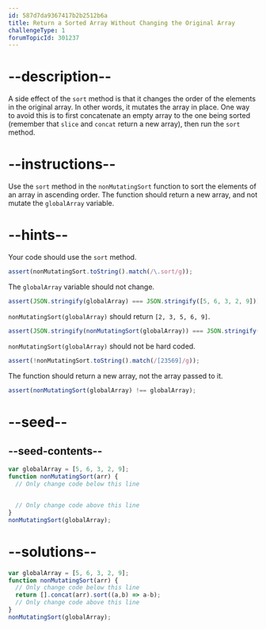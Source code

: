```yaml
---
id: 587d7da9367417b2b2512b6a
title: Return a Sorted Array Without Changing the Original Array
challengeType: 1
forumTopicId: 301237
---
```


# --description--

A side effect of the `sort` method is that it changes the order of the elements in the original array. In other words, it mutates the array in place. One way to avoid this is to first concatenate an empty array to the one being sorted (remember that `slice` and `concat` return a new array), then run the `sort` method.

# --instructions--

Use the `sort` method in the `nonMutatingSort` function to sort the elements of an array in ascending order. The function should return a new array, and not mutate the `globalArray` variable.

# --hints--

Your code should use the `sort` method.

```js
assert(nonMutatingSort.toString().match(/\.sort/g));
```

The `globalArray` variable should not change.

```js
assert(JSON.stringify(globalArray) === JSON.stringify([5, 6, 3, 2, 9]));
```

`nonMutatingSort(globalArray)` should return `[2, 3, 5, 6, 9]`.

```js
assert(JSON.stringify(nonMutatingSort(globalArray)) === JSON.stringify([2, 3, 5, 6, 9]));
```

`nonMutatingSort(globalArray)` should not be hard coded.

```js
assert(!nonMutatingSort.toString().match(/[23569]/g));
```

The function should return a new array, not the array passed to it.

```js
assert(nonMutatingSort(globalArray) !== globalArray);
```

# --seed--

## --seed-contents--

```js
var globalArray = [5, 6, 3, 2, 9];
function nonMutatingSort(arr) {
  // Only change code below this line


  // Only change code above this line
}
nonMutatingSort(globalArray);
```

# --solutions--

```js
var globalArray = [5, 6, 3, 2, 9];
function nonMutatingSort(arr) {
  // Only change code below this line
  return [].concat(arr).sort((a,b) => a-b);
  // Only change code above this line
}
nonMutatingSort(globalArray);
```
